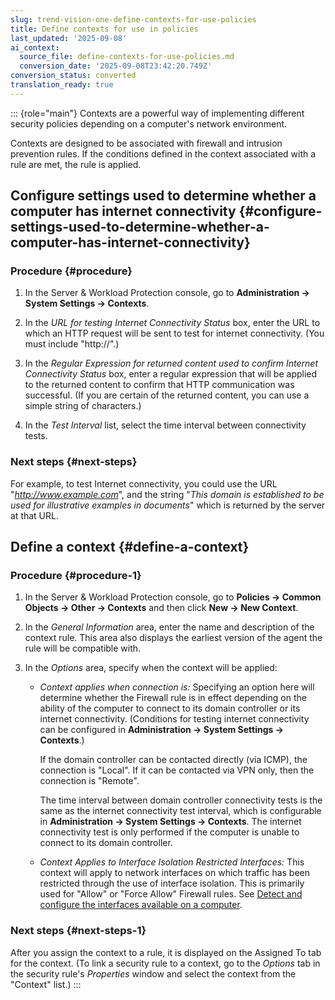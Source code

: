 ```yaml
---
slug: trend-vision-one-define-contexts-for-use-policies
title: Define contexts for use in policies
last_updated: '2025-09-08'
ai_context:
  source_file: define-contexts-for-use-policies.md
  conversion_date: '2025-09-08T23:42:20.749Z'
conversion_status: converted
translation_ready: true
---
```


::: {role="main"}
Contexts are a powerful way of implementing different security policies depending on a computer's network environment.

Contexts are designed to be associated with firewall and intrusion prevention rules. If the conditions defined in the context associated with a rule are met, the rule is applied.

## Configure settings used to determine whether a computer has internet connectivity {#configure-settings-used-to-determine-whether-a-computer-has-internet-connectivity}

### Procedure {#procedure}

1.  In the Server & Workload Protection console, go to **Administration → System Settings → Contexts**.

2.  In the *URL for testing Internet Connectivity Status* box, enter the URL to which an HTTP request will be sent to test for internet connectivity. (You must include "http://".)

3.  In the *Regular Expression for returned content used to confirm Internet Connectivity Status* box, enter a regular expression that will be applied to the returned content to confirm that HTTP communication was successful. (If you are certain of the returned content, you can use a simple string of characters.)

4.  In the *Test Interval* list, select the time interval between connectivity tests.

### Next steps {#next-steps}

For example, to test Internet connectivity, you could use the URL "*http://www.example.com*", and the string "*This domain is established to be used for illustrative examples in documents*" which is returned by the server at that URL.

## Define a context {#define-a-context}

### Procedure {#procedure-1}

1.  In the Server & Workload Protection console, go to **Policies → Common Objects → Other → Contexts** and then click **New → New Context**.

2.  In the *General Information* area, enter the name and description of the context rule. This area also displays the earliest version of the agent the rule will be compatible with.

3.  In the *Options* area, specify when the context will be applied:

    - *Context applies when connection is:* Specifying an option here will determine whether the Firewall rule is in effect depending on the ability of the computer to connect to its domain controller or its internet connectivity. (Conditions for testing internet connectivity can be configured in **Administration → System Settings → Contexts**.)

      If the domain controller can be contacted directly (via ICMP), the connection is "Local". If it can be contacted via VPN only, then the connection is "Remote".

      The time interval between domain controller connectivity tests is the same as the internet connectivity test interval, which is configurable in **Administration → System Settings → Contexts**. The internet connectivity test is only performed if the computer is unable to connect to its domain controller.

    - *Context Applies to Interface Isolation Restricted Interfaces:* This context will apply to network interfaces on which traffic has been restricted through the use of interface isolation. This is primarily used for "Allow" or "Force Allow" Firewall rules. See [Detect and configure the interfaces available on a computer](detect-configure-interfaces.mdx).

### Next steps {#next-steps-1}

After you assign the context to a rule, it is displayed on the Assigned To tab for the context. (To link a security rule to a context, go to the *Options* tab in the security rule's *Properties* window and select the context from the "Context" list.)
:::
